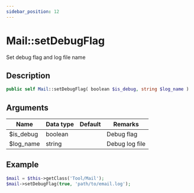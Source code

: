 ```yaml
---
sidebar_position: 12
---
```


# Mail::setDebugFlag

Set debug flag and log file name


## Description

```php
public self Mail::setDebugFlag( boolean $is_debug, string $log_name )
```

## Arguments

| Name      | Data type | Default | Remarks        |
| --------- | --------- | ------- | -------------- |
| $is_debug | boolean   |         | Debug flag     |
| $log_name | string    |         | Debug log file |


## Example

```php title="Controller"
$mail = $this->getClass('Tool/Mail');
$mail->setDebugFlag(true, 'path/to/email.log');
```
